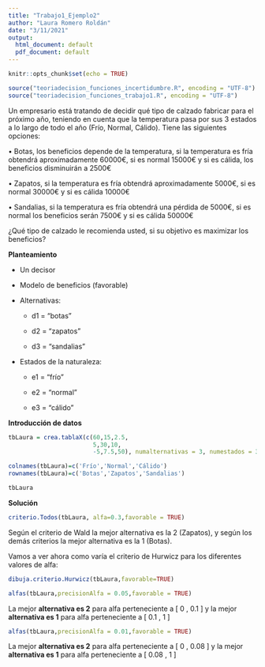 ---
title: "Trabajo1_Ejemplo2"
author: "Laura Romero Roldán"
date: "3/11/2021"
output:
  html_document: default
  pdf_document: default
---

```{r setup, include=FALSE}
knitr::opts_chunk$set(echo = TRUE)
```

```{r}
source("teoriadecision_funciones_incertidumbre.R", encoding = "UTF-8")
source("teoriadecision_funciones_trabajo1.R", encoding = "UTF-8")
```

Un empresario está tratando de decidir qué tipo de calzado fabricar para el próximo año, teniendo en cuenta que la temperatura pasa por sus 3 estados a lo largo de todo el año (Frío, Normal, Cálido).
Tiene las siguientes opciones:

• Botas, los beneficios depende de la temperatura, si la temperatura es fría obtendrá aproximadamente 60000€, si es normal 15000€ y si es cálida, los beneficios disminuirán a 2500€

• Zapatos, si la temperatura es fría obtendrá aproximadamente 5000€, si es normal 30000€ y si es cálida 10000€

• Sandalias, si la temperatura es fría obtendrá una pérdida de 5000€, si es normal los beneficios serán 7500€ y si es cálida 50000€

¿Qué tipo de calzado le recomienda usted, si su objetivo es maximizar los beneficios?

**Planteamiento**

-   Un decisor

-   Modelo de beneficios (favorable)

-   Alternativas:

    -   d1 = "botas"

    -   d2 = "zapatos"

    -   d3 = "sandalias"

-   Estados de la naturaleza:

    -   e1 = "frío"

    -   e2 = "normal"

    -   e3 = "cálido"

**Introducción de datos**

```{r}
tbLaura = crea.tablaX(c(60,15,2.5,
                        5,30,10,
                        -5,7.5,50), numalternativas = 3, numestados = 3)

colnames(tbLaura)=c('Frío','Normal','Cálido')
rownames(tbLaura)=c('Botas','Zapatos','Sandalias')

tbLaura
```

**Solución**
```{r}
criterio.Todos(tbLaura, alfa=0.3,favorable = TRUE)
```

Según el criterio de Wald la mejor alternativa es la 2 (Zapatos), y según los demás
criterios la mejor alternativa es la 1 (Botas).

Vamos a ver ahora como varía el criterio de Hurwicz para los diferentes valores de alfa:

```{r}
dibuja.criterio.Hurwicz(tbLaura,favorable=TRUE)
```

```{r}
alfas(tbLaura,precisionAlfa = 0.05,favorable = TRUE)
```

La mejor **alternativa es 2** para alfa perteneciente a [ 0 , 0.1 ] 
y la mejor **alternativa es 1** para alfa perteneciente a [ 0.1 , 1 ]

```{r}
alfas(tbLaura,precisionAlfa = 0.01,favorable = TRUE)
```
La mejor **alternativa es 2** para alfa perteneciente a [ 0 , 0.08 ] 
y la mejor **alternativa es 1** para alfa perteneciente a [ 0.08 , 1 ]

